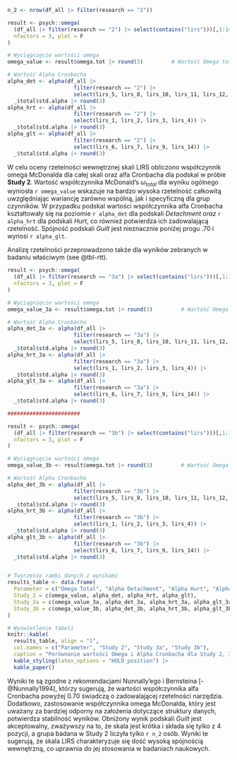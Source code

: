 <!-- 03 -->

```r
n_2 <- nrow(df_all |> filter(research == "2"))

result <- psych::omega(
  (df_all |> filter(research == "2") |> select(contains("lirs")))[,1:14],
  nfactors = 3, plot = F
)

# Wyciągnięcie wartości omega
omega_value <- result$omega.tot |> round(3)         # Wartość Omega total

# Wartość Alpha Cronbacha
alpha_det <- alpha(df_all |> 
                     filter(research == "2") |> 
                     select(lirs_5, lirs_8, lirs_10, lirs_11, lirs_12, lirs_13)) |>
  _$total$std.alpha |> round(3)
alpha_hrt <- alpha(df_all |> 
                     filter(research == "2") |> 
                     select(lirs_1, lirs_2, lirs_3, lirs_4)) |>
  _$total$std.alpha |> round(3)
alpha_glt <- alpha(df_all |> 
                     filter(research == "2") |> 
                     select(lirs_6, lirs_7, lirs_9, lirs_14)) |>
  _$total$std.alpha |> round(3)
```

W celu oceny rzetelności wewnętrznej skali LIRS obliczono współczynnik omega McDonalda dla całej skali oraz alfa Cronbacha dla podskal w próbie **Study 2**. Wartość współczynnika McDonald's $\omega_{total}$ dla wyniku ogólnego wyniosła `r omega_value` wskazuje na bardzo wysoka rzetelność całkowitą uwzględniając wariancję zarówno wspólną, jak i specyficzną dla grup czynników. W przypadku podskal wartości współczynnika alfa Cronbacha kształtowały się na poziomie `r alpha_det` dla podskali *Detachment oraz* `r alpha_hrt` dla podskali *Hurt*, co również potwierdza ich zadowalającą rzetelność. Spójność podskali *Guilt* jest nieznacznie poniżej progu .70 i wynosi `r alpha_glt`.

Analizę rzetelności przeprowadzono także dla wyników zebranych w badaniu właściwym (see @tbl-rtt).

```r
result <- psych::omega(
  (df_all |> filter(research == "3a") |> select(contains("lirs")))[,1:14],
  nfactors = 3, plot = F
)

# Wyciągnięcie wartości omega
omega_value_3a <- result$omega.tot |> round(3)         # Wartość Omega total

# Wartość Alpha Cronbacha
alpha_det_3a <- alpha(df_all |> 
                     filter(research == "3a") |> 
                     select(lirs_5, lirs_8, lirs_10, lirs_11, lirs_12, lirs_13)) |>
  _$total$std.alpha |> round(3)
alpha_hrt_3a <- alpha(df_all |> 
                     filter(research == "3a") |> 
                     select(lirs_1, lirs_2, lirs_3, lirs_4)) |>
  _$total$std.alpha |> round(3)
alpha_glt_3a <- alpha(df_all |> 
                     filter(research == "3a") |> 
                     select(lirs_6, lirs_7, lirs_9, lirs_14)) |>
  _$total$std.alpha |> round(3)

#######################

result <- psych::omega(
  (df_all |> filter(research == "3b") |> select(contains("lirs")))[,1:14],
  nfactors = 3, plot = F
)

# Wyciągnięcie wartości omega
omega_value_3b <- result$omega.tot |> round(3)         # Wartość Omega total

# Wartość Alpha Cronbacha
alpha_det_3b <- alpha(df_all |> 
                     filter(research == "3b") |> 
                     select(lirs_5, lirs_8, lirs_10, lirs_11, lirs_12, lirs_13)) |>
  _$total$std.alpha |> round(3)
alpha_hrt_3b <- alpha(df_all |> 
                     filter(research == "3b") |> 
                     select(lirs_1, lirs_2, lirs_3, lirs_4)) |>
  _$total$std.alpha |> round(3)
alpha_glt_3b <- alpha(df_all |> 
                     filter(research == "3b") |> 
                     select(lirs_6, lirs_7, lirs_9, lirs_14)) |>
  _$total$std.alpha |> round(3)


# Tworzenie ramki danych z wynikami
results_table <- data.frame(
  Parameter = c("Omega Total", "Alpha Detachment", "Alpha Hurt", "Alpha Guilt"),
  Study_2 = c(omega_value, alpha_det, alpha_hrt, alpha_glt),
  Study_3a = c(omega_value_3a, alpha_det_3a, alpha_hrt_3a, alpha_glt_3a),
  Study_3b = c(omega_value_3b, alpha_det_3b, alpha_hrt_3b, alpha_glt_3b)
)

# Wyświetlenie tabeli
knitr::kable(
  results_table, align = "l", 
  col.names = c("Parameter", "Study 2", "Study 3a", "Study 3b"), 
  caption = "Porównanie wartości Omega i Alpha Cronbacha dla Study 2, 3a i 3b") |>
  kable_styling(latex_options = "HOLD_position") |> 
  kable_paper()
```

Wyniki te są zgodne z rekomendacjami Nunnally’ego i Bernsteina [-@Nunnally1994], którzy sugerują, że wartości współczynnika alfa Cronbacha powyżej 0.70 świadczą o zadowalającej rzetelności narzędzia. Dodatkowo, zastosowanie współczynnika omega McDonalda, który jest uważany za bardziej odporny na założenia dotyczące struktury danych, potwierdza stabilność wyników. Obniżony wynik podskali *Guilt* jest akceptowalny, zważywszy na to, że skala jest krótka i składa się tylko z 4 pozycji, a grupa badana w Study 2 liczyła tylko `r n_2` osób. Wyniki te sugerują, że skala LIRS charakteryzuje się dość wysoką spójnością wewnętrzną, co uprawnia do jej stosowania w badaniach naukowych.
